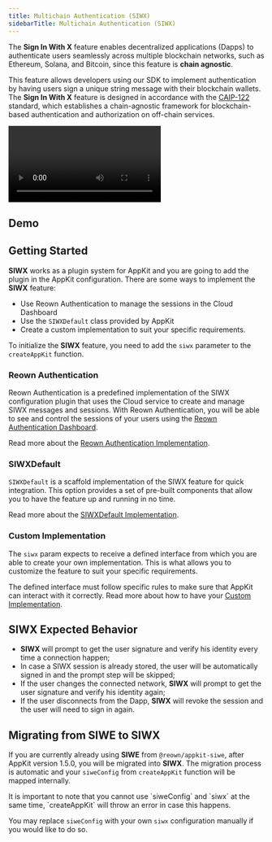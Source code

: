 ```yaml
---
title: Multichain Authentication (SIWX)
sidebarTitle: Multichain Authentication (SIWX)
---
```


The **Sign In With X** feature enables decentralized applications (Dapps) to authenticate users seamlessly across multiple blockchain networks, such as Ethereum, Solana, and Bitcoin, since this feature is **chain agnostic**.

This feature allows developers using our SDK to implement authentication by having users sign a unique string message with their blockchain wallets. The **Sign In With X** feature is designed in accordance with the [CAIP-122](https://github.com/ChainAgnostic/CAIPs/blob/main/CAIPs/caip-122.md) standard, which establishes a chain-agnostic framework for blockchain-based authentication and authorization on off-chain services.

<Frame caption="SIWX Demo">
  <video controls autoPlay loop src="/images/siwx.mp4"></video>
</Frame>

## Demo

<CardGroup cols={2}>
  <Card icon="flask" title="Try Demo" href="https://appkit-lab.reown.com/library/siwx-default/" />
</CardGroup>

## Getting Started

**SIWX** works as a plugin system for AppKit and you are going to add the plugin in the AppKit configuration. There are some ways to implement the **SIWX** feature:

- Use Reown Authentication to manage the sessions in the Cloud Dashboard
- Use the `SIWXDefault` class provided by AppKit
- Create a custom implementation to suit your specific requirements.

To initialize the **SIWX** feature, you need to add the `siwx` parameter to the `createAppKit` function.

### Reown Authentication

Reown Authentication is a predefined implementation of the SIWX configuration plugin that uses the Cloud service to create and manage SIWX messages and sessions. With Reown Authentication, you will be able to see and control the sessions of your users using the [Reown Authentication Dashboard](/cloud/user-management).

Read more about the [Reown Authentication Implementation](./reown-authentication).

### SIWXDefault

`SIWXDefault` is a scaffold implementation of the SIWX feature for quick integration. This option provides a set of pre-built components that allow you to have the feature up and running in no time.

Read more about the [SIWXDefault Implementation](./siwx-default).

### Custom Implementation

The `siwx` param expects to receive a defined interface from which you are able to create your own implementation. This is what allows you to customize the feature to suit your specific requirements.

The defined interface must follow specific rules to make sure that AppKit can interact with it correctly. Read more about how to have your [Custom Implementation](./siwx-custom).

## SIWX Expected Behavior

- **SIWX** will prompt to get the user signature and verify his identity every time a connection happen;
- In case a SIWX session is already stored, the user will be automatically signed in and the prompt step will be skipped;
- If the user changes the connected network, **SIWX** will prompt to get the user signature and verify his identity again;
- If the user disconnects from the Dapp, **SIWX** will revoke the session and the user will need to sign in again.

## Migrating from SIWE to SIWX

If you are currently already using **SIWE** from `@reown/appkit-siwe`, after AppKit version 1.5.0, you will be migrated into **SIWX**. The migration process is automatic and your `siweConfig` from `createAppKit` function will be mapped internally.

<Warning>
It is important to note that you cannot use `siweConfig` and `siwx` at the same time, `createAppKit` will throw an error in case this happens.

You may replace `siweConfig` with your own `siwx` configuration manually if you would like to do so.

</Warning>

